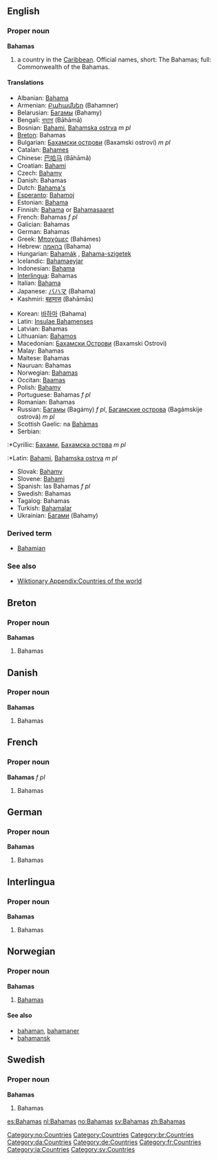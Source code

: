 ==English==
{{wikipedia}}
===Proper noun===
'''Bahamas'''

# a country in the [[Caribbean]]. Official names, short: The Bahamas; full: Commonwealth of the Bahamas.

====Translations====
{{top}}
*Albanian: [[Bahama]]
*Armenian: [[Բահամներ]] (Bahamner)
*Belarusian: [[Багамы]] (Bahamy) {{p}}
*Bengali: [[বাহামা]] (Bāhāmā)
*Bosnian: [[Bahami]], [[Bahamska ostrva]] ''m pl''
*[[Breton]]: Bahamas
*Bulgarian: [[Бахамски острови]] (Baxamski ostrovi) ''m pl''
*Catalan: [[Bahames]] {{p}}
*Chinese: [[巴哈马]] (Bāhāmǎ)
*Croatian: [[Bahami]] {{p}}
*Czech: [[Bahamy]] {{p}}
*Danish: Bahamas
*Dutch: [[Bahama's]] {{p}}
*[[Esperanto]]: [[Bahamoj]] {{p}}
*Estonian: [[Bahama]]
*Finnish: [[Bahama]] or [[Bahamasaaret]] {{p}}
*French: Bahamas ''f pl''
*Galician: Bahamas {{f}} {{p}}
*German: Bahamas {{p}}
*Greek: [[Μπαχάμες]] (Bahámes)
*Hebrew: [[בהאמה]] (Bahama) {{f}}
*Hungarian: [[Bahamák]] {{p}}, [[Bahama-szigetek]] {{p}}
*Icelandic: [[Bahamaeyjar]]
*Indonesian: [[Bahama]]
*[[Interlingua]]: Bahamas
*Italian: [[Bahama]] {{f}}
*Japanese: [[バハマ]] (Bahama)
*Kashmiri: [[बहामास]] (Bahāmās)
{{mid}}
*Korean: [[바하마]] (Bahama)
*Latin: [[Insulae Bahamenses]] {{f}} {{p}}
*Latvian: Bahamas
*Lithuanian: [[Bahamos]]
*Macedonian: [[Бахамски Острови]] (Baxamski Ostrovi)
*Malay: Bahamas
*Maltese: Bahamas
*Nauruan: Bahamas
*Norwegian: [[#Norwegian|Bahamas]]
*Occitan: [[Baamas]] {{f}} {{p}}
*Polish: [[Bahamy]] {{p}}
*Portuguese: Bahamas ''f pl''
*Romanian: Bahamas
*Russian: [[Багамы]] (Bagámy) ''f pl'', [[Багамские острова]] (Bagámskije ostrová) ''m pl''
*Scottish Gaelic: na [[Bahàmas]]
*Serbian:
:*Cyrillic: [[Бахами]], [[Бахамска острва]] ''m pl''
:*Latin: [[Bahami]], [[Bahamska ostrva]] ''m pl''
*Slovak: [[Bahamy]]
*Slovene: [[Bahami]]
*Spanish: las Bahamas ''f pl''
*Swedish: Bahamas
*Tagalog: Bahamas
*Turkish: [[Bahamalar]] {{p}}
*Ukrainian: [[Багами]] (Bahamy) {{p}}
{{bottom}}

===Derived term===
*[[Bahamian]]

===See also===
*[[Wiktionary Appendix:Countries of the world]]

==Breton==
===Proper noun===
'''Bahamas'''
#Bahamas

==Danish==
===Proper noun===
'''Bahamas'''
#Bahamas

==French==
===Proper noun===
'''Bahamas''' ''f pl''
#Bahamas

==German==
===Proper noun===
'''Bahamas''' {{p}}
#Bahamas

==Interlingua==
===Proper noun===
'''Bahamas'''
#Bahamas

==Norwegian==
===Proper noun===
[[Category:no:Countries]]
'''Bahamas'''
#[[#English|Bahamas]]
====See also====
*[[bahaman]], [[bahamaner]]
*[[bahamansk]]

==Swedish==
===Proper noun===
'''Bahamas'''
#Bahamas

[[Category:Countries]]
[[Category:br:Countries]]
[[Category:da:Countries]]
[[Category:de:Countries]]
[[Category:fr:Countries]]
[[Category:ia:Countries]]
[[Category:sv:Countries]]
[[es:Bahamas]]
[[nl:Bahamas]]
[[no:Bahamas]]
[[sv:Bahamas]]
[[zh:Bahamas]]